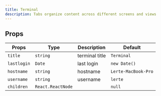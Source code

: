 ---
title: Terminal
description: Tabs organize content across different screens and views
---


## Props

| Props       | Type              | Description    | Default             |
| ----------- | ----------------- | -------------- | ------------------- |
| `title`     | `string`          | terminal title | `Terminal`          |
| `lastlogin` | `Date`            | last login     | `new Date()`        |
| `hostname`  | `string`          | hostname       | `Lerte-MacBook-Pro` |
| `username`  | `string`          | username       | `lerte`             |
| `children`  | `React.ReactNode` |                | `null`              |
